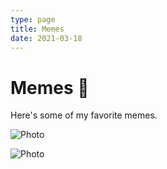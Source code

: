 ```yaml
---
type: page
title: Memes
date: 2021-03-18
---
```


# Memes 🥵

Here's some of my favorite memes.


<Image
  src="/images/meme1.png"
  alt="Photo"
  width={1080}
  height={1080}
  priority
  className="next-image"
/>

<Image
  src="/images/meme2.jpg"
  alt="Photo"
  width={1080}
  height={1080}
  priority
  className="next-image"
/>

